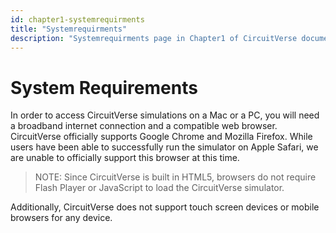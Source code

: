 ```yaml
---
id: chapter1-systemrequirments
title: "Systemrequirments"
description: "Systemrequirments page in Chapter1 of CircuitVerse documentation."
---
```



# System Requirements

In order to access CircuitVerse simulations on a Mac or a PC, you will need a broadband internet connection and a compatible web browser. CircuitVerse officially supports Google Chrome and Mozilla Firefox. While users have been able to successfully run the simulator on Apple Safari, we are unable to officially support this browser at this time.

>NOTE: Since CircuitVerse is built in HTML5, browsers do not require Flash Player or JavaScript to load the CircuitVerse simulator.

Additionally, CircuitVerse does not support touch screen devices or mobile browsers for any device.